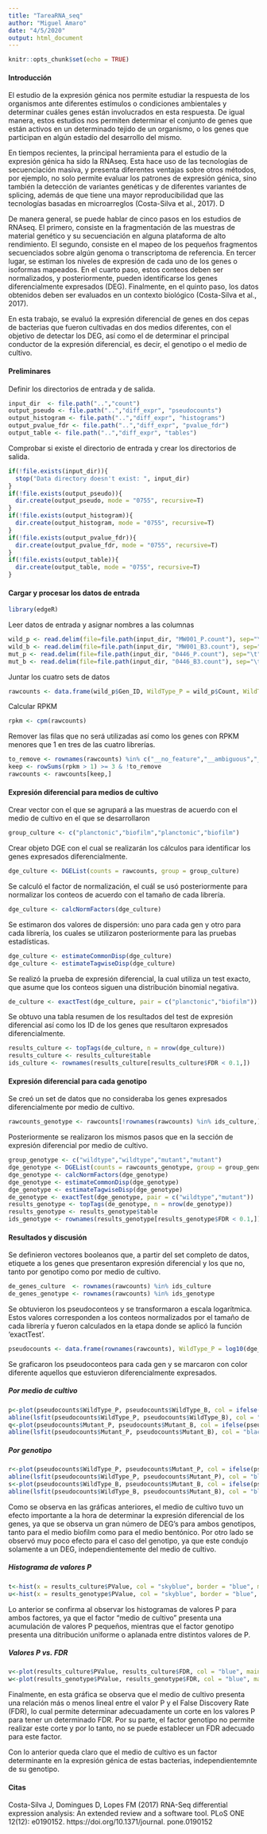 ```yaml
---
title: "TareaRNA_seq"
author: "Miguel Amaro"
date: "4/5/2020"
output: html_document
---
```


```r
knitr::opts_chunk$set(echo = TRUE)
```

#### **Introducción**

El estudio de la expresión génica nos permite estudiar la respuesta de los organismos ante diferentes estímulos o condiciones ambientales y determinar cuáles genes están involucrados en esta respuesta. De igual manera, estos estudios nos permiten determinar el conjunto de genes que están activos en un determinado tejido de un organismo, o los genes que participan en algún estadío del desarrollo del mismo.

En tiempos recientes, la principal herramienta para el estudio de la expresión génica ha sido la RNAseq. Esta hace uso de las tecnologías de secuenciación masiva, y presenta diferentes ventajas sobre otros métodos, por ejemplo, no solo permite evaluar los patrones de expresión génica, sino también la detección de variantes genéticas y de diferentes variantes de splicing, además de que tiene una mayor reproducibilidad que las tecnologías basadas en microarreglos (Costa-Silva et al., 2017). D

De manera general, se puede hablar de cinco pasos en los estudios de RNAseq. El primero, consiste en la fragmentación de las muestras de material genético y su secuenciación en alguna plataforma de alto rendimiento. El segundo, consiste en el mapeo de los pequeños fragmentos secuenciados sobre algún genoma o transcriptoma de referencia. En tercer lugar, se estiman los niveles de expresión de cada uno de los genes o isoformas mapeados. En el cuarto paso, estos conteos deben ser normalizados, y posteriormente, pueden identificarse los genes diferencialmente expresados (DEG). Finalmente, en el quinto paso, los datos obtenidos deben ser evaluados en un contexto biológico (Costa-Silva et al., 2017).

En esta trabajo, se evaluó la expresión diferencial de genes en dos cepas de bacterias que fueron cultivadas en dos medios diferentes, con el objetivo de detectar los DEG, así como el de determinar el principal conductor de la expresión diferencial, es decir, el genotipo o el medio de cultivo.


#### **Preliminares**
Definir los directorios de entrada y de salida.

```r
input_dir  <- file.path("..","count")
output_pseudo <- file.path("..","diff_expr", "pseudocounts") 
output_histogram <- file.path("..","diff_expr", "histograms") 
output_pvalue_fdr <- file.path("..","diff_expr", "pvalue_fdr") 
output_table <- file.path("..","diff_expr", "tables")
```


Comprobar si existe el directorio de entrada y crear los directorios de salida.

```r
if(!file.exists(input_dir)){
  stop("Data directory doesn't exist: ", input_dir)
}
if(!file.exists(output_pseudo)){
  dir.create(output_pseudo, mode = "0755", recursive=T)
}
if(!file.exists(output_histogram)){
  dir.create(output_histogram, mode = "0755", recursive=T)
}
if(!file.exists(output_pvalue_fdr)){
  dir.create(output_pvalue_fdr, mode = "0755", recursive=T)
}
if(!file.exists(output_table)){
  dir.create(output_table, mode = "0755", recursive=T)
}
```


#### **Cargar y procesar los datos de entrada**

```r
library(edgeR)
```


Leer datos de entrada y asignar nombres a las columnas

```r
wild_p <- read.delim(file=file.path(input_dir, "MW001_P.count"), sep="\t", header = F, check=F); colnames(wild_p) <- c("Gen_ID", "Count")
wild_b <- read.delim(file=file.path(input_dir, "MW001_B3.count"), sep="\t", header = F, check=F); colnames(wild_b) <- c("Gen_ID", "Count")
mut_p <- read.delim(file=file.path(input_dir, "0446_P.count"), sep="\t", header = F, check=F); colnames(mut_p) <- c("Gen_ID", "Count")
mut_b <- read.delim(file=file.path(input_dir, "0446_B3.count"), sep="\t", header = F, check=F); colnames(mut_b) <- c("Gen_ID", "Count")
```


Juntar los cuatro sets de datos

```r
rawcounts <- data.frame(wild_p$Gen_ID, WildType_P = wild_p$Count, WildType_B = wild_b$Count, Mutant_P = mut_p$Count, Mutant_B = mut_b$Count, row.names = 1)
```


Calcular RPKM

```r
rpkm <- cpm(rawcounts)
```


Remover las filas que no será utilizadas así como los genes con RPKM menores que 1 en tres de las cuatro librerías.

```r
to_remove <- rownames(rawcounts) %in% c("__no_feature","__ambiguous","__too_low_aQual","__not_aligned","__alignment_not_unique")
keep <- rowSums(rpkm > 1) >= 3 & !to_remove
rawcounts <- rawcounts[keep,]
```


#### **Expresión diferencial para medios de cultivo**

Crear vector con el que se agrupará a las muestras de acuerdo con el medio de cultivo en el que se desarrollaron

```r
group_culture <- c("planctonic","biofilm","planctonic","biofilm")
```


Crear objeto DGE con el cual se realizarán los cálculos para identificar los genes expresados diferencialmente.

```r
dge_culture <- DGEList(counts = rawcounts, group = group_culture)
```


Se calculó el factor de normalización, el cuál se usó posteriormente para normalizar los conteos de acuerdo con el tamaño de cada librería.

```r
dge_culture <- calcNormFactors(dge_culture)
```


Se estimaron dos valores de dispersión: uno para cada gen y otro para cada librería, los cuales se utilizaron posteriormente para las pruebas estadísticas.

```r
dge_culture <- estimateCommonDisp(dge_culture)
dge_culture <- estimateTagwiseDisp(dge_culture)
```


Se realizó la prueba de expresión diferencial, la cual utiliza un test exacto, que asume que los conteos siguen una distribución binomial negativa.

```r
de_culture <- exactTest(dge_culture, pair = c("planctonic","biofilm"))
```


Se obtuvo una tabla resumen de los resultados del test de expresión diferencial así como los ID de los genes que resultaron expresados diferencialmente.

```r
results_culture <- topTags(de_culture, n = nrow(dge_culture)) 
results_culture <- results_culture$table
ids_culture <- rownames(results_culture[results_culture$FDR < 0.1,])
```


#### **Expresión diferencial para cada genotipo**
Se creó un set de datos que no consideraba los genes expresados diferencialmente por medio de cultivo.

```r
rawcounts_genotype <- rawcounts[!rownames(rawcounts) %in% ids_culture,]
```


Posteriormente se realizaron los mismos pasos que en la sección de expresión diferencial por medio de cultivo.

```r
group_genotype <- c("wildtype","wildtype","mutant","mutant")
dge_genotype <- DGEList(counts = rawcounts_genotype, group = group_genotype)
dge_genotype <- calcNormFactors(dge_genotype)
dge_genotype <- estimateCommonDisp(dge_genotype)
dge_genotype <- estimateTagwiseDisp(dge_genotype)
de_genotype <- exactTest(dge_genotype, pair = c("wildtype","mutant"))
results_genotype <- topTags(de_genotype, n = nrow(de_genotype))
results_genotype <- results_genotype$table
ids_genotype <- rownames(results_genotype[results_genotype$FDR < 0.1,])
```


#### **Resultados y discusión**

Se definieron vectores booleanos que, a partir del set completo de datos, etiquete a los genes que presentaron expresión diferencial y los que no, tanto por genotipo como por medio de cultivo.

```r
de_genes_culture  <- rownames(rawcounts) %in% ids_culture
de_genes_genotype <- rownames(rawcounts) %in% ids_genotype
```


Se obtuvieron los pseudoconteos y se transformaron a escala logarítmica. Estos valores corresponden a los conteos normalizados por el tamaño de cada librería y fueron calculados en la etapa donde se aplicó la función ‘exactTest’.

```r
pseudocounts <- data.frame(rownames(rawcounts), WildType_P = log10(dge_culture$pseudo.counts[,1]), WildType_B = log10(dge_culture$pseudo.counts[,2]), Mutant_P =  log10(dge_culture$pseudo.counts[,3]), Mutant_B = log10(dge_culture$pseudo.counts[,4]), DE_C = de_genes_culture, DE_G = de_genes_genotype, row.names = 1)
```


Se graficaron los pseudoconteos para cada gen y se marcaron con color diferente aquellos que estuvieron diferencialmente expresados.

##### Por medio de cultivo
```r
p<-plot(pseudocounts$WildType_P, pseudocounts$WildType_B, col = ifelse(pseudocounts$DE_C, "red", "blue"), main = "Wild Type", xlab = "Planctonic", ylab = "Biofilm", cex.main = 1.3, cex.lab = 1.3, cex.axis = 1.2, las = 01)
abline(lsfit(pseudocounts$WildType_P, pseudocounts$WildType_B), col = "black")
q<-plot(pseudocounts$Mutant_P, pseudocounts$Mutant_B, col = ifelse(pseudocounts$DE_C, "red", "blue"), main = "Mutant", xlab = "Planctonic", ylab =  "Biofilm", cex.main = 1.3, cex.lab = 1.3, cex.axis = 1.2, las = 01)
abline(lsfit(pseudocounts$Mutant_P, pseudocounts$Mutant_B), col = "black")
```


##### Por genotipo

```r
r<-plot(pseudocounts$WildType_P, pseudocounts$Mutant_P, col = ifelse(pseudocounts$DE_G, "red", "blue"), main = "Planctonic", xlab = "Wild Type", ylab = "Mutant", cex.main = 1.3, cex.lab = 1.3, cex.axis = 1.2, las = 01)
abline(lsfit(pseudocounts$WildType_P, pseudocounts$Mutant_P), col = "black")
s<-plot(pseudocounts$WildType_B, pseudocounts$Mutant_B, col = ifelse(pseudocounts$DE_G, "red", "blue"), main = "Biofilm", xlab = "Wild Type", ylab = "Mutant", cex.main = 1.3, cex.lab = 1.3, cex.axis = 1.2, las = 01)
abline(lsfit(pseudocounts$WildType_B, pseudocounts$Mutant_B), col = "black")
```

Como se observa en las gráficas anteriores, el medio de cultivo tuvo un efecto importante a la hora de determinar la expresión diferencial de los genes, ya que se observa un gran número de DEG's para ambos genotipos, tanto para el medio biofilm como para el medio bentónico. Por otro lado se observó muy poco efecto para el caso del genotipo, ya que este condujo solamente a un DEG, independientemente del medio de cultivo.


##### Histograma de valores P
```r
t<-hist(x = results_culture$PValue, col = "skyblue", border = "blue", main = "Culture", xlab = "P-value", ylab = "Frequency", cex.main = 1.3, cex.lab = 1.3, cex.axis = 1.2)
u<-hist(x = results_genotype$PValue, col = "skyblue", border = "blue", main = "Genotype", xlab = "P-value", ylab = "Frequency", cex.main = 1.3, cex.lab = 1.3, cex.axis = 1.2)
```

Lo anterior se confirma al observar los histogramas de valores P para ambos factores, ya que el factor "medio de cultivo" presenta una acumulación de valores P pequeños, mientras que el factor genotipo presenta una ditribución uniforme o aplanada entre distintos valores de P.

##### Valores P vs. FDR

```r
v<-plot(results_culture$PValue, results_culture$FDR, col = "blue", main = "Culture", xlab = "P-value", ylab = "FDR", cex.main = 1.3, cex.lab = 1.3, cex.axis = 1.2, las = 01)
w<-plot(results_genotype$PValue, results_genotype$FDR, col = "blue", main = "Genotype", xlab = "P-value", ylab = "FDR", cex.main = 1.3, cex.lab = 1.3, cex.axis = 1.2, las = 01)
```

Finalmente, en esta gráfica se observa que el medio de cultivo presenta una relación más o menos lineal entre el valor P y el False Discovery Rate (FDR), lo cual permite determinar adecuadamente un corte en los valores P para tener un determinado FDR. Por su parte, el factor genotipo no permite realizar este corte y por lo tanto, no se puede establecer un FDR adecuado para este factor. 

Con lo anterior queda claro que el medio de cultivo es un factor determinante en la expresión génica de estas bacterias, independientemnte de su genotipo. 

#### **Citas**
Costa-Silva J, Domingues D, Lopes FM
(2017) RNA-Seq differential expression analysis:
An extended review and a software tool. PLoS ONE
12(12): e0190152. https://doi.org/10.1371/journal.
pone.0190152